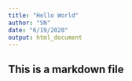 ```yaml
---
title: "Hello World"
author: "SN"
date: "6/19/2020"
output: html_document
---
```

## This is a markdown file